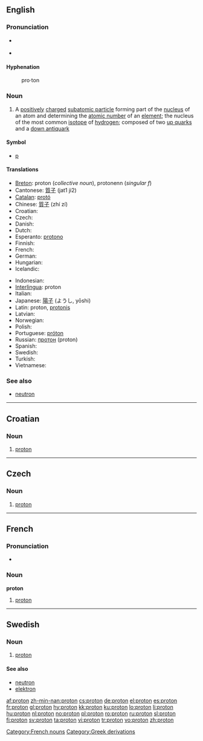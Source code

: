 {{wikipedia}}
{{also|Proton}}
==English==

===Pronunciation===
* {{a|RP}} {{IPA|/ˈprəʊ.tɒn/}}
* {{a|US}} {{IPA|/ˈproʊ.tɑːn/}}

====Hyphenation====
: pro&middot;ton

===Noun===
{{en-noun}}

# {{particles}} A [[positively]] [[charge]]d [[subatomic particle]] forming part of the [[nucleus]] of an atom and determining the [[atomic number]] of an [[element]]; the nucleus of the most common [[isotope]] of [[hydrogen]]; composed of two [[up quark]]s and a [[down antiquark]]

====Symbol====
* [[p]]

====Translations====
{{trans-top|positively charged nucleon}}
* [[Breton]]: proton (''collective noun''), protonenn (''singular f'')
* Cantonese: [[質子]] (jat1 ji2)
* [[Catalan]]: [[protó]]
* Chinese: [[質子]] (zhí zí)
* Croatian: {{t-|hr|proton|m}}
* Czech: {{t+|cs|proton|m}}
* Danish: {{t-|da|proton}}
* Dutch: {{t+|nl|proton|n}}
* Esperanto: [[protono]]
* Finnish: {{t+|fi|protoni}}
* French: {{t+|fr|proton|m}}
* German: {{t+|de|Proton|n}}
* Hungarian: {{t+|hu|proton}}
* Icelandic: {{t-|is|róteind|f}}
{{trans-mid}}
* Indonesian: {{t-|id|proton|xs=Indonesian}}
* [[Interlingua]]: proton
* Italian: {{t-|it|protone}}
* Japanese: [[陽子]] (ようし, yōshi)
* Latin: proton, [[protonis]]
* Latvian: {{t-|lv|protons|m|xs=Latvian}}
* Norwegian: {{t+|no|proton}}
* Polish: {{t+|pl|proton|m}}
* Portuguese: [[próton]] {{m}}
* Russian: [[протон]] (proton)
* Spanish: {{t+|es|protón}}
* Swedish: {{t+|sv|proton|c}}
* Turkish: {{t+|tr|proton}}
* Vietnamese: {{t+|vi|proton|xs=Vietnamese}}
{{trans-bottom}}

===See also===
* [[neutron]]

----

==Croatian==

===Noun===
{{hr-noun|m}}

# {{physics|lang=hr}} [[#English|proton]]

----

==Czech==

===Noun===
{{cs-noun|g=m}}

# [[#English|proton]]

----

==French==

===Pronunciation===
* {{audio|Fr-proton.ogg|audio}}

===Noun===
'''proton''' {{m}}

# [[#English|proton]]

[[Category:French nouns]]
[[Category:Greek derivations]]

----

==Swedish==
{{wikipedia|lang=sv}}

===Noun===
{{infl|sv|noun|g=c}}
{{sv-noun-reg-er}}

# {{context|physics|lang=sv}} [[#English|proton]] 

====See also====
* [[neutron]]
* [[elektron]]

[[af:proton]]
[[zh-min-nan:proton]]
[[cs:proton]]
[[de:proton]]
[[el:proton]]
[[es:proton]]
[[fr:proton]]
[[gl:proton]]
[[hy:proton]]
[[kk:proton]]
[[ku:proton]]
[[lo:proton]]
[[li:proton]]
[[hu:proton]]
[[nl:proton]]
[[no:proton]]
[[pl:proton]]
[[ro:proton]]
[[ru:proton]]
[[sl:proton]]
[[fi:proton]]
[[sv:proton]]
[[ta:proton]]
[[vi:proton]]
[[tr:proton]]
[[vo:proton]]
[[zh:proton]]
